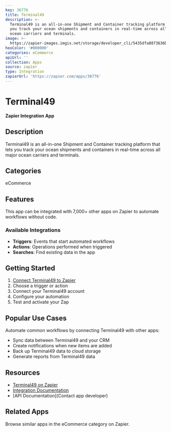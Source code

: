 ```yaml
---
key: 36776
title: Terminal49
description: >-
  Terminal49 is an all-in-one Shipment and Container tracking platform that lets
  you track your ocean shipments and containers in real-time across all major
  ocean carriers and terminals.
image: >-
  https://zapier-images.imgix.net/storage/developer_cli/5435dfa8873636b0023477627563337e.png?auto=format%2Ccompress&ixlib=python-3.0.0&q=50
hexColor: '#000000'
categories: eCommerce
apiUrl: ''
collection: Apps
source: zapier
type: Integration
zapierUrl: 'https://zapier.com/apps/36776'
---
```

# Terminal49

**Zapier Integration App**

## Description

Terminal49 is an all-in-one Shipment and Container tracking platform that lets you track your ocean shipments and containers in real-time across all major ocean carriers and terminals.

## Categories

eCommerce

## Features

This app can be integrated with 7,000+ other apps on Zapier to automate workflows without code.

### Available Integrations

- **Triggers**: Events that start automated workflows
- **Actions**: Operations performed when triggered
- **Searches**: Find existing data in the app

## Getting Started

1. [Connect Terminal49 to Zapier](https://zapier.com/apps/36776)
2. Choose a trigger or action
3. Connect your Terminal49 account
4. Configure your automation
5. Test and activate your Zap

## Popular Use Cases

Automate common workflows by connecting Terminal49 with other apps:

- Sync data between Terminal49 and your CRM
- Create notifications when new items are added
- Back up Terminal49 data to cloud storage
- Generate reports from Terminal49 data

## Resources

- [Terminal49 on Zapier](https://zapier.com/apps/36776)
- [Integration Documentation](https://zapier.com/apps/36776/integrations)
- [API Documentation](Contact app developer)

## Related Apps

Browse similar apps in the eCommerce category on Zapier.
